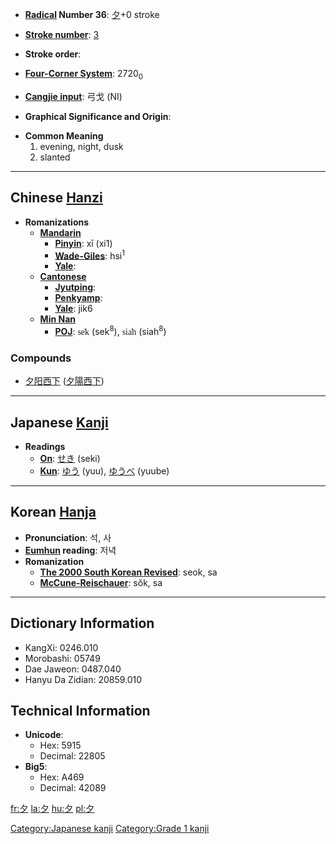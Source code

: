* '''[[Wiktionary:Chinese radical index| Radical]] Number 36''': [[Wiktionary:Chinese radical index 夕|夕]]+0 stroke

* '''[[Wiktionary:Chinese total strokes index|Stroke number]]''': [[Wiktionary:Chinese total strokes index 3|3]]

* '''Stroke order''': 

* '''[[Wiktionary:Chinese four corner index|Four-Corner System]]''': 2720<sub>0</sub>

* '''[[Wiktionary:Chinese Cangjie index|Cangjie input]]''': 弓戈 (NI)

* '''Graphical Significance and Origin''': 

* '''Common Meaning'''
*#evening, night, dusk
*# slanted


----

== Chinese [[Hanzi]] ==

* '''Romanizations'''
** '''[[Mandarin]]'''
*** '''[[Pinyin]]''': xī (xi1)
*** '''[[Wade-Giles]]''': hsi<sup>1</sup>
*** '''[[Yale]]''': 
** '''[[Cantonese]]'''
*** '''[[Jyutping]]''':
*** '''[[Penkyamp]]''': 
*** '''[[Yale]]''': jik6
**'''[[wikipedia:Min_Nan|Min Nan]]'''
***'''[[wikipedia:POJ|POJ]]''': <font face="Lucida Sans Unicode">se̍k</font> (sek<sup>8</sup>), <font face="Lucida Sans Unicode">sia̍h</font> (siah<sup>8</sup>)

===Compounds===
{{top}}
*[[夕阳西下]] ([[夕陽西下]])
{{mid}}
{{bottom}}

----

== Japanese [[Kanji]] ==

* '''Readings'''
** '''[[On]]''': [[せき]] (seki)
** '''[[Kun]]''': [[ゆう]] (yuu), [[ゆうべ]] (yuube)


----

== Korean [[Hanja]] ==

* '''Pronunciation''': 석, 사
* '''[[Eumhun]] reading''': 저녁
* '''Romanization'''
** '''[[The 2000 South Korean Revised Romanization|The 2000 South Korean Revised]]''': seok, sa
** '''[[McCune-Reischauer]]''': sŏk, sa

----

== Dictionary Information ==

* KangXi: 0246.010
* Morobashi: 05749
* Dae Jaweon: 0487.040
* Hanyu Da Zidian: 20859.010

== Technical Information ==

* '''Unicode''':
** Hex: 5915
** Decimal: 22805
* '''Big5''':
** Hex: A469
** Decimal: 42089

[[Category:Japanese kanji]]
[[Category:Grade 1 kanji]]

[[fr:夕]]
[[la:夕]]
[[hu:夕]]
[[pl:夕]]